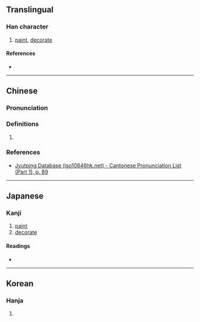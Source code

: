 {{also|塈}}
{{character info}}
==Translingual==

===Han character===
{{Han char|rn=32|rad=土|as=11|sn=14|four=|canj=HUG|ids=⿱旣土}}

# [[paint]], [[decorate]]

====References====
* {{Han ref|kx=0238.020|dkj=05423|dj=0476.110|hdz=10481.031|uh=588D|ud=22669}}

----

==Chinese==
{{zh-forms}}

===Pronunciation===
{{zh-pron
|m=xì
|c=hei3,kei3,gei3
|mc=y
|oc=y
|cat=
}}

===Definitions===
{{zh-hanzi}}

# {{rfdef|zh|sort=土11}}

===References===
* [http://www.iso10646hk.net/jp/document/download.jsp Jyutping Database (iso10646hk.net) - Cantonese Pronunciation List (Part 1), p. 89]

----

==Japanese==

===Kanji===
{{ja-kanji|grade=|rs=土11}}

# [[paint]]
# [[decorate]]

====Readings====
* {{ja-readings|on=[[き]] (ki), [[ぎ]] (gi), [[け]] (ke), [[かい]] (kai), [[がい]] (gai)|kun=[[ぬる]] (nuru), [[かざる]] (kazaru), [[とる]] (toru), [[いこう]] (ikou)}}

----

==Korean==

===Hanja===
{{ko-hanja|hangeul=기|rv=gi|mr=ki}}

# {{rfdef|ko|sort=土11}}